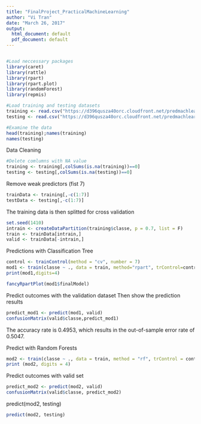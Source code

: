 ```yaml
---
title: "FinalProject_PracticalMachineLearning"
author: "Vi Tran"
date: "March 26, 2017"
output:
  html_document: default
  pdf_document: default
---
```

```r
```


```r
#Load neccessary packages
library(caret)
library(rattle)
library(rpart)
library(rpart.plot)
library(randomForest)
library(repmis)
```
```r
#Load training and testing datasets
training <- read.csv("https://d396qusza40orc.cloudfront.net/predmachlearn/pml-training.csv",header = T,na.strings = c("NA",""))
testing <- read.csv("https://d396qusza40orc.cloudfront.net/predmachlearn/pml-testing.csv",header = T, na.strings = c("NA",""))

#Examine the data
head(training);names(training)
names(testing)
```
Data Cleaning
```r
#Delete comlumns with NA value
training <- training[,colSums(is.na(training))==0]
testing <- testing[,colSums(is.na(testing))==0]
```

Remove weak predictors (fist 7)
```r
trainData <- training[,-c(1:7)]
testData <- testing[,-c(1:7)]
```

The training data is then splitted for cross validation
```r
set.seed(1410)
intrain <- createDataPartition(training$classe, p = 0.7, list = F)
train <- trainData[intrain,]
valid <- trainData[-intrain,]
```

Predictions with Classification Tree
```r
control <- trainControl(method = "cv", number = 7)
mod1 <- train(classe ~ ., data = train, method="rpart", trControl=control)
print(mod1,digits=4)
```
```r
fancyRpartPlot(mod1$finalModel)
```

Predict outcomes with the validation dataset
Then show the prediction results
```r
predict_mod1 <- predict(mod1, valid)
confusionMatrix(valid$classe,predict_mod1)
```
The accuracy rate is 0.4953, which results in the out-of-sample error rate of 0.5047. 

Predict with Random Forests
```r
mod2 <- train(classe ~ ., data = train, method = "rf", trControl = control)
print (mod2, digits = 4)
```

Predict outcomes with valid set
```r
predict_mod2 <- predict(mod2, valid)
confusionMatrix(valid$classe, predict_mod2)
```
predict(mod2, testing)
```r
predict(mod2, testing)
```
